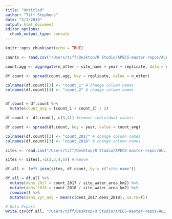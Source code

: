 ```yaml
---
title: "Untitled"
author: "Tiff Stephens"
date: "5/3/2019"
output: html_document
editor_options: 
  chunk_output_type: console
---
```


```r
knitr::opts_chunk$set(echo = TRUE)
```

```r
counts <- read.csv("/Users/tiff/Desktop/R Studio/APECS-master-repos/ALL_DATA/DATA_ARCHIVING/Tiff/Sea otter counts [2017,2018]/sea_otter_counts_2017&2018_CLEANDATA.csv", stringsAsFactors = FALSE, header = TRUE)

count.agg <- aggregate(n_otter ~ site_name + year + replicate, data = counts, sum, na.rm = TRUE)

df.count <- spread(count.agg, key = replicate, value = n_otter)

colnames(df.count)[3] <- "count_1" # change column names
colnames(df.count)[4] <- "count_2" # change column names


df.count = df.count %>% 
  mutate(count_avg = (count_1 + count_2) / 2)

df.count <- df.count[,-c(3,4)] #remove individual counts

df.count <- spread(df.count, key = year, value = count_avg)

colnames(df.count)[2] <- "count_2017" # change column names
colnames(df.count)[3] <- "count_2018" # change column names
```

```r
sites <- read.csv("/Users/tiff/Desktop/R Studio/APECS-master-repos/ALL_DATA/DATA_ARCHIVING/Tiff/Sea otter counts [2017,2018]/otter_count_siteinfo.csv", stringsAsFactors = FALSE, header = TRUE)

sites <- sites[,-c(2,3,4,6)] #remove 

df.all <- left_join(sites, df.count, by = c("site_name"))

df.all = df.all %>% 
  mutate(dens_2017 = count_2017 / site_water_area_km2) %>% 
  mutate(dens_2018 = count_2018 / site_water_area_km2) %>% 
  rowwise() %>% 
  mutate(dens_2yr_avg = mean(c(dens_2017,dens_2018), na.rm=T))
```

```r
# Data Export
write.csv(df.all, "/Users/tiff/Desktop/R Studio/APECS-master-repos/ALL_DATA/TIFF_seagrass/2018_data_efforts/two_year_density.csv", row.names = FALSE)
```







